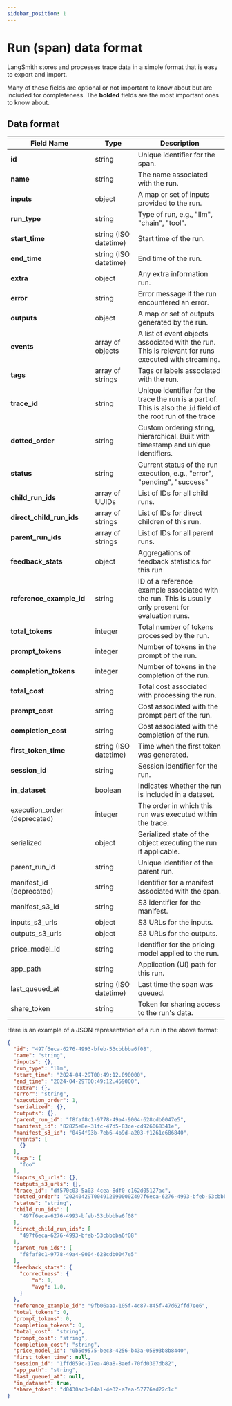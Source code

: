 ```yaml
---
sidebar_position: 1
---
```

# Run (span) data format

LangSmith stores and processes trace data in a simple format that is easy to export and import.

Many of these fields are optional or not important to know about but are included for completeness.
The **bolded** fields are the most important ones to know about.

## Data format
| Field Name                   | Type                  | Description                                                                                                    |
|------------------------------|-----------------------|----------------------------------------------------------------------------------------------------------------|
| **id**                       | string                | Unique identifier for the span.                                                                                |
| **name**                     | string                | The name associated with the run.                                                                              |
| **inputs**                   | object                | A map or set of inputs provided to the run.                                                                    |
| **run_type**                 | string                | Type of run, e.g., "llm", "chain", "tool".                                                                     |
| **start_time**               | string (ISO datetime) | Start time of the run.                                                                                         |
| **end_time**                 | string (ISO datetime) | End time of the run.                                                                                           |
| **extra**                    | object                | Any extra information run.                                                                                     |
| **error**                    | string                | Error message if the run encountered an error.                                                                 |
| **outputs**                  | object                | A map or set of outputs generated by the run.                                                                  |
| **events**                   | array of objects      | A list of event objects associated with the run. This is relevant for runs executed with streaming.            |
| **tags**                     | array of strings      | Tags or labels associated with the run.                                                                        |
| **trace_id**                 | string                | Unique identifier for the trace the run is a part of. This is also the `id` field of the root run of the trace |
| **dotted_order**             | string                | Custom ordering string, hierarchical. Built with timestamp and unique identifiers.                             |
| **status**                   | string                | Current status of the run execution, e.g., "error", "pending", "success"                                       |
| **child_run_ids**            | array of UUIDs        | List of IDs for all child runs.                                                                                |
| **direct_child_run_ids**     | array of strings      | List of IDs for direct children of this run.                                                                   |
| **parent_run_ids**           | array of strings      | List of IDs for all parent runs.                                                                               |
| **feedback_stats**           | object                | Aggregations of feedback statistics for this run                                                               |
| **reference_example_id**     | string                | ID of a reference example associated with the run. This is usually only present for evaluation runs.           |
| **total_tokens**             | integer               | Total number of tokens processed by the run.                                                                   |
| **prompt_tokens**            | integer               | Number of tokens in the prompt of the run.                                                                     |
| **completion_tokens**        | integer               | Number of tokens in the completion of the run.                                                                 |
| **total_cost**               | string                | Total cost associated with processing the run.                                                                 |
| **prompt_cost**              | string                | Cost associated with the prompt part of the run.                                                               |
| **completion_cost**          | string                | Cost associated with the completion of the run.                                                                |
| **first_token_time**         | string (ISO datetime) | Time when the first token was generated.                                                                       |
| **session_id**               | string                | Session identifier for the run.                                                                                |
| **in_dataset**               | boolean               | Indicates whether the run is included in a dataset.                                                            |
| execution_order (deprecated) | integer               | The order in which this run was executed within the trace.                                                     |
| serialized                   | object                | Serialized state of the object executing the run if applicable.                                                |
| parent_run_id                | string                | Unique identifier of the parent run.                                                                           |
| manifest_id (deprecated)     | string                | Identifier for a manifest associated with the span.                                                            |
| manifest_s3_id               | string                | S3 identifier for the manifest.                                                                                |
| inputs_s3_urls               | object                | S3 URLs for the inputs.                                                                                        |
| outputs_s3_urls              | object                | S3 URLs for the outputs.                                                                                       |
| price_model_id               | string                | Identifier for the pricing model applied to the run.                                                           |
| app_path                     | string                | Application (UI) path for this run.                                                                            |
| last_queued_at               | string (ISO datetime) | Last time the span was queued.                                                                                 |
| share_token                  | string                | Token for sharing access to the run's data.                                                                    |

Here is an example of a JSON representation of a run in the above format:

```json
{
  "id": "497f6eca-6276-4993-bfeb-53cbbbba6f08",
  "name": "string",
  "inputs": {},
  "run_type": "llm",
  "start_time": "2024-04-29T00:49:12.090000",
  "end_time": "2024-04-29T00:49:12.459000",
  "extra": {},
  "error": "string",
  "execution_order": 1,
  "serialized": {},
  "outputs": {},
  "parent_run_id": "f8faf8c1-9778-49a4-9004-628cdb0047e5",
  "manifest_id": "82825e8e-31fc-47d5-83ce-cd926068341e",
  "manifest_s3_id": "0454f93b-7eb6-4b9d-a203-f1261e686840",
  "events": [
    {}
  ],
  "tags": [
    "foo"
  ],
  "inputs_s3_urls": {},
  "outputs_s3_urls": {},
  "trace_id": "df570c03-5a03-4cea-8df0-c162d05127ac",
  "dotted_order": "20240429T004912090000Z497f6eca-6276-4993-bfeb-53cbbbba6f08",
  "status": "string",
  "child_run_ids": [
    "497f6eca-6276-4993-bfeb-53cbbbba6f08"
  ],
  "direct_child_run_ids": [
    "497f6eca-6276-4993-bfeb-53cbbbba6f08"
  ],
  "parent_run_ids": [
    "f8faf8c1-9778-49a4-9004-628cdb0047e5"
  ],
  "feedback_stats": {
    "correctness": {
        "n": 1,
        "avg": 1.0,
    }
  },
  "reference_example_id": "9fb06aaa-105f-4c87-845f-47d62ffd7ee6",
  "total_tokens": 0,
  "prompt_tokens": 0,
  "completion_tokens": 0,
  "total_cost": "string",
  "prompt_cost": "string",
  "completion_cost": "string",
  "price_model_id": "0b5d9575-bec3-4256-b43a-05893b8b8440",
  "first_token_time": null,
  "session_id": "1ffd059c-17ea-40a8-8aef-70fd0307db82",
  "app_path": "string",
  "last_queued_at": null,
  "in_dataset": true,
  "share_token": "d0430ac3-04a1-4e32-a7ea-57776ad22c1c"
}
```